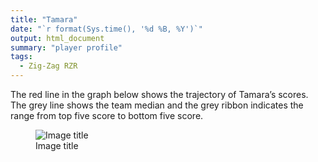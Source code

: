```yaml
---
title: "Tamara"
date: "`r format(Sys.time(), '%d %B, %Y')`"
output: html_document
summary: "player profile"
tags:
  - Zig-Zag RZR
---
```


The red line in the graph below shows the trajectory of Tamara's scores. The grey line shows the team median and the grey ribbon indicates the range from top five score to bottom five score.

![Image title](Tamara.jpg)
